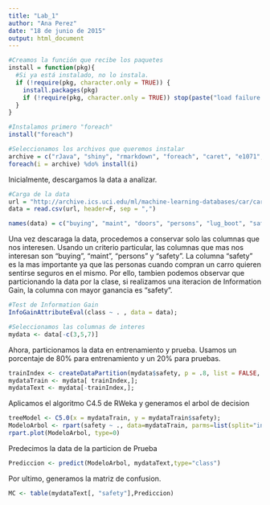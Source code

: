 ```yaml
---
title: "Lab_1"
author: "Ana Perez"
date: "18 de junio de 2015"
output: html_document
---
```

```r
#Creamos la función que recibe los paquetes
install = function(pkg){
  #Si ya está instalado, no lo instala.
  if (!require(pkg, character.only = TRUE)) {
    install.packages(pkg)
    if (!require(pkg, character.only = TRUE)) stop(paste("load failure:", pkg))
  }
}

#Instalamos primero "foreach"
install("foreach")

#Seleccionamos los archivos que queremos instalar
archive = c("rJava", "shiny", "rmarkdown", "foreach", "caret", "e1071", "rpart", "tree", "RWeka", "C50")
foreach(i = archive) %do% install(i)
```

Inicialmente, descargamos la data a analizar.

```r
#Carga de la data
url = "http://archive.ics.uci.edu/ml/machine-learning-databases/car/car.data"
data = read.csv(url, header=F, sep = ",")

names(data) = c("buying", "maint", "doors", "persons", "lug_boot", "safety", "class")
```

Una vez descaraga la data, procedemos a conservar solo las columnas que nos interesen. Usando un criterio particular, las columnas que mas nos interesan son "buying", "maint", "persons" y "safety". La columna "safety" es la mas importante ya que las personas cuando compran un carro quieren sentirse seguros en el mismo. Por ello, tambien podemos observar que particionando la data por la clase, si realizamos una iteracion de Information Gain, la columna con mayor ganancia es "safety".

```r
#Test de Information Gain
InfoGainAttributeEval(class ~ . , data = data);

#Seleccionamos las columnas de interes
mydata <- data[-c(3,5,7)]
```

Ahora, particionamos la data en entrenamiento y prueba. Usamos un porcentaje de 80% para entrenamiento y un 20% para pruebas.

```r
trainIndex <- createDataPartition(mydata$safety, p = .8, list = FALSE, times = 2);
mydataTrain <- mydata[ trainIndex,];
mydataText <- mydata[-trainIndex,];
```

Aplicamos el algoritmo C4.5 de RWeka y generamos el arbol de decision

```r
treeModel <- C5.0(x = mydataTrain, y = mydataTrain$safety);
ModeloArbol <- rpart(safety ~ ., data=mydataTrain, parms=list(split="information"));
rpart.plot(ModeloArbol, type=0)
```

Predecimos la data de la particion de Prueba

```r
Prediccion <- predict(ModeloArbol, mydataText,type="class")
```

Por ultimo, generamos la matriz de confusion.

```r
MC <- table(mydataText[, "safety"],Prediccion)
```


